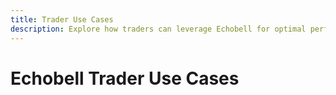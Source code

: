 ```yaml
---
title: Trader Use Cases
description: Explore how traders can leverage Echobell for optimal performance.
---
```


# Echobell Trader Use Cases

<Cards>
  <Card
    href="/docs/trader/tradingview"
    title="TradingView Integration"
    description="Integrate TradingView with Echobell for enhanced trading insights."
  />
</Cards>
